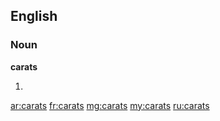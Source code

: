==English==

===Noun===
'''carats'''

# {{plural of|[[carat]]}}

[[ar:carats]]
[[fr:carats]]
[[mg:carats]]
[[my:carats]]
[[ru:carats]]
